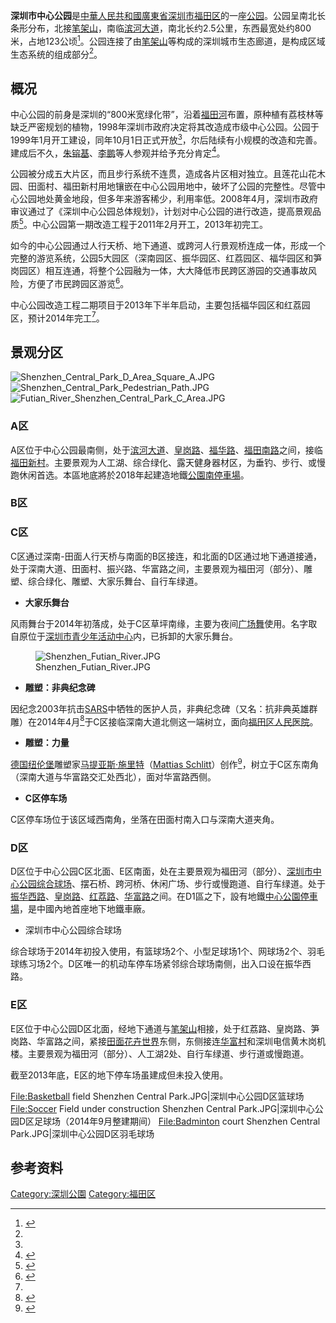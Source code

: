 {{NoteTA
|G1 = Unit
}}
{{multiple issues|
{{copyedit|time=2013-05-17T11:42:11+00:00}}
{{non-free|time=2013-06-24T23:37:41+00:00}}
}}

{{Infobox zoo
|zoo_name     = 深圳市中心公园
|logo         = 
|logo_width   = 
|logo_caption = 
|image        = Shenzhen_Central_Park.JPG
|image_caption= 深圳市中心公园C2区南门
|date_opened  = 1999
|location     = {{CHN}}[[廣東省|廣東省]][[深圳市|深圳市]][[福田区|福田区]]
|coordinates  ={{coord|22.542|114.070}}
|area         = 135.5 公顷 <ref>{{cite journal |author=陈碧梅 |title=深圳市中心公园园林植物配置浅析
 |publisher=安徽农业科学 |year=2006 |volume=34 |issue=17|page=4298-4299,4301 |accessdate=2014-06-01 |language=zh-cn}}</ref>
|num_species  = 
|annual_visitors= 
|website      = 
}}
'''深圳市中心公园'''是[[中華人民共和國|中華人民共和國]][[廣東省|廣東省]][[深圳市|深圳市]][[福田区|福田区]]的一座[[公园|公园]]。公园呈南北长条形分布，北接[[笔架山_(深圳)|笔架山]]，南临[[滨河大道|滨河大道]]，南北长约2.5公里，东西最宽处约800米，占地123公顷<ref>{{cite web|url=http://www.szparks.gov.cn/html/GYZLK/ZXGYY/jtxx/|title=（中心公园）公园简介|publisher=深圳市公园管理中心|accessdate=2014-06-01|language=zh-hans|deadurl=yes|archiveurl=https://web.archive.org/web/20140602213318/http://www.szparks.gov.cn/html/GYZLK/ZXGYY/jtxx/|archivedate=2014-06-02}}</ref>。公园连接了由[[笔架山_(深圳)|笔架山]]等构成的深圳城市生态廊道，是构成区域生态系统的组成部分<ref name="gaizao"/>。

==概况==
中心公园的前身是深圳的“800米宽绿化带”，沿着[[福田河|福田河]]布置，原种植有荔枝林等缺乏严密规划的植物，1998年深圳市政府决定将其改造成市级中心公园。公园于1999年1月开工建设，同年10月1日正式开放<ref name="gaizao"/>，尔后陆续有小规模的改造和完善。建成后不久，[[朱镕基|朱镕基]]、[[李鹏|李鹏]]等人参观并给予充分肯定<ref>{{cite journal | title=创造城市中心理想的绿洲——深圳市中心公园规划设计浅识 | author=何昉,等 | journal=中国园林 | year=2000 | issue=2}}</ref>。

公园被分成五大片区，而且步行系统不连贯，造成各片区相对独立。且莲花山花木园、田面村、福田新村用地镶嵌在中心公园用地中，破坏了公园的完整性。尽管中心公园地处黄金地段，但多年来游客稀少，利用率低。2008年4月，深圳市政府审议通过了《深圳中心公园总体规划》，计划对中心公园的进行改造，提高景观品质<ref name="gaizao">{{cite news| url=http://epaper.oeeee.com/H/html/2008-04/03/content_430599.htm| title=中心公园将变身植物客厅| work=南方都市报| date=2008-04-03| accessdate=2013-05-17}}{{dead link|date=2018年3月 |bot=InternetArchiveBot |fix-attempted=yes }}</ref>。中心公园第一期改造工程于2011年2月开工，2013年初完工。

如今的中心公园通过人行天桥、地下通道、或跨河人行景观桥连成一体，形成一个完整的游览系统，公园5大园区（深南园区、振华园区、红荔园区、福华园区和笋岗园区）相互连通，将整个公园融为一体，大大降低市民跨区游园的交通事故风险，方便了市民跨园区游览<ref name="datong">{{cite news | url=http://www.sznews.com/news/content/2013-03/15/content_7816225.htm | title=中心公园改造打通5大片区，设53个出口新增200多停车位 | work=深圳商报 | date=2013-03-15 | accessdate=2013-05-17 | archive-url=https://web.archive.org/web/20130601164204/http://www.sznews.com/news/content/2013-03/15/content_7816225.htm | archive-date=2013-06-01 | dead-url=yes }}</ref>。

中心公园改造工程二期项目于2013年下半年启动，主要包括福华园区和红荔园区，预计2014年完工<ref name="datong" />。

==景观分区==
[[File:Shenzhen_Central_Park_D_Area_Square_A.JPG|thumb]]
[[File:Shenzhen_Central_Park_Pedestrian_Path.JPG|thumb]]
[[File:Futian_River_Shenzhen_Central_Park_C_Area.JPG|thumb]]
===A区===
A区位于中心公园最南侧，处于[[滨河大道|滨河大道]]、[[皇岗路|皇岗路]]、[[福华路|福华路]]、[[福田南路|福田南路]]之间，接临[[福田新村|福田新村]]。主要景观为人工湖、综合绿化、露天健身器材区，为垂钓、步行、或慢跑休闲首选。本區地底將於2018年起建造地鐵[[公園南停車場|公園南停車場]]。

===B区===
===C区===
C区通过深南-田面人行天桥与南面的B区接连，和北面的D区通过地下通道接通，处于深南大道、田面村、振兴路、华富路之间，主要景观为福田河（部分）、雕塑、综合绿化、雕塑、大家乐舞台、自行车绿道。

*'''大家乐舞台'''
风雨舞台于2014年初落成，处于C区草坪南缘，主要为夜间[[广场舞|广场舞]]使用。名字取自原位于[[深圳市青少年活动中心|深圳市青少年活动中心]]内，已拆卸的大家乐舞台。

[[File:Shenzhen_Futian_River.JPG|thumb]]

*'''雕塑：非典纪念碑'''
因纪念2003年抗击[[SARS|SARS]]中牺牲的医护人员，非典纪念碑（又名：抗非典英雄群雕）在2014年4月<ref>{{cite web |url=http://www.southcn.com/news/dishi/shenzhen/shehui/200404220167.htm |title=抗非典英雄群雕即将落成 位于深南路北中心公园 |publisher=南方日报 |access-date=2014-06-01 |archive-date=2016-03-04 |archive-url=https://web.archive.org/web/20160304142640/http://www.southcn.com/news/dishi/shenzhen/shehui/200404220167.htm |dead-url=no }}</ref>于C区接临深南大道北侧这一端树立，面向[[福田区人民医院|福田区人民医院]]。

*'''雕塑：力量'''
[[德国|德国]][[纽伦堡|纽伦堡]]雕塑家[[马提亚斯·施里特|马提亚斯·施里特]]（[[Mattias_Schlitt|Mattias Schlitt]]）创作<ref>{{cite web|url=http://www.szpac.org/report/showWorks?id=F006|title=《力量》石刻|publisher=深圳市公共艺术中心（深圳市雕塑院）|access-date=2014-06-01|archive-date=2014-06-05|archive-url=https://web.archive.org/web/20140605051041/http://www.szpac.org/report/showWorks?id=F006|dead-url=yes}}</ref>，树立于C区东南角（深南大道与华富路交汇处西北），面对华富路西侧。

*'''C区停车场'''
C区停车场位于该区域西南角，坐落在田面村南入口与深南大道夹角。

===D区===
D区位于中心公园C区北面、E区南面，处在主要景观为福田河（部分）、[[综合球场|深圳市中心公园综合球场]]、摆石桥、跨河桥、休闲广场、步行或慢跑道、自行车绿道。处于[[振华西路|振华西路]]、[[皇岗路|皇岗路]]、[[红荔路|红荔路]]、[[华富路|华富路]]之间。在D1區之下，設有地鐵[[中心公園停車場|中心公園停車場]]，是中國內地首座地下地鐵車廠。

*深圳市中心公园综合球场
综合球场于2014年初投入使用，有篮球场2个、小型足球场1个、网球场2个、羽毛球练习场2个。D区唯一的机动车停车场紧邻综合球场南侧，出入口设在振华西路。

===E区===
E区位于中心公园D区北面，经地下通道与[[笔架山公园|笔架山]]相接，处于红荔路、皇岗路、笋岗路、华富路之间，紧接[[田面花卉世界|田面花卉世界]]东侧，东侧接连[[华富村|华富村]]和深圳电信黄木岗机楼。主要景观为福田河（部分）、人工湖2处、自行车绿道、步行道或慢跑道。

截至2013年底，E区的地下停车场虽建成但未投入使用。

<gallery>
File:Basketball field Shenzhen Central Park.JPG|深圳中心公园D区篮球场
File:Soccer Field under construction Shenzhen Central Park.JPG|深圳中心公园D区足球场（2014年9月整建期间）
File:Badminton court Shenzhen Central Park.JPG|深圳中心公园D区羽毛球场
</gallery>

==参考资料==
{{reflist}}

[[Category:深圳公園|Category:深圳公園]]
[[Category:福田区|Category:福田区]]